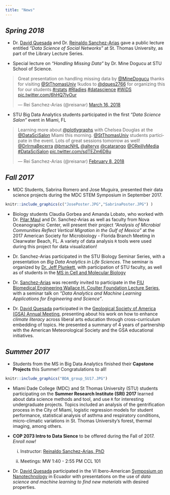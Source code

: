 ```yaml
---
title: "News"
---
```




## _Spring 2018_

-  Dr. [David Quesada](https://www.stu.edu/science/Faculty-Staff/David-Quesada) and Dr. [Reinaldo Sanchez-Arias](https://www.reisanar.com/) gave a public lecture entitled _"Data Science of Social Networks"_ at St. Thomas University, as part of the Library Lecture Series.





- Special lecture on _"Handling Missing Data"_ by Dr. Mine Dogucu at STU School of Science.


<blockquote class="twitter-tweet" data-lang="en"><p lang="en" dir="ltr">Great presentation on handling missing data by <a href="https://twitter.com/MineDogucu?ref_src=twsrc%5Etfw">@MineDogucu</a> thanks for visiting <a href="https://twitter.com/StThomasUniv?ref_src=twsrc%5Etfw">@StThomasUniv</a> !kudos to <a href="https://twitter.com/dques2766?ref_src=twsrc%5Etfw">@dques2766</a> for organizing this for our students <a href="https://twitter.com/hashtag/rstats?src=hash&amp;ref_src=twsrc%5Etfw">#rstats</a> <a href="https://twitter.com/hashtag/Rladies?src=hash&amp;ref_src=twsrc%5Etfw">#Rladies</a>  <a href="https://twitter.com/hashtag/datascience?src=hash&amp;ref_src=twsrc%5Etfw">#datascience</a> <a href="https://twitter.com/hashtag/WiDS?src=hash&amp;ref_src=twsrc%5Etfw">#WiDS</a> <a href="https://t.co/6hHQ7IyOur">pic.twitter.com/6hHQ7IyOur</a></p>&mdash; Rei Sanchez-Arias (@reisanar) <a href="https://twitter.com/reisanar/status/974674897845866497?ref_src=twsrc%5Etfw">March 16, 2018</a></blockquote>
<script async src="https://platform.twitter.com/widgets.js" charset="utf-8"></script>







- STU Big Data Analytics students participated in the first _"Data Science Salon"_ event in Miami, FL

<blockquote class="twitter-tweet" data-lang="en"><p lang="en" dir="ltr">Learning more about <a href="https://twitter.com/plotlygraphs?ref_src=twsrc%5Etfw">@plotlygraphs</a> with Chelsea Douglas at the <a href="https://twitter.com/DataSciSalon?ref_src=twsrc%5Etfw">@DataSciSalon</a> Miami this morning. <a href="https://twitter.com/StThomasUniv?ref_src=twsrc%5Etfw">@StThomasUniv</a> students participate in the event. Lots of great sessions tomorrow as well! <a href="https://twitter.com/DrIrmaBecerra?ref_src=twsrc%5Etfw">@DrIrmaBecerra</a> <a href="https://twitter.com/bmacNHL?ref_src=twsrc%5Etfw">@bmacNHL</a> <a href="https://twitter.com/alteryx?ref_src=twsrc%5Etfw">@alteryx</a> <a href="https://twitter.com/catarango?ref_src=twsrc%5Etfw">@catarango</a>   <a href="https://twitter.com/OReillyMedia?ref_src=twsrc%5Etfw">@OReillyMedia</a> <a href="https://twitter.com/hashtag/DataSciSalon?src=hash&amp;ref_src=twsrc%5Etfw">#DataSciSalon</a> <a href="https://t.co/sdTEZm6D8u">pic.twitter.com/sdTEZm6D8u</a></p>&mdash; Rei Sanchez-Arias (@reisanar) <a href="https://twitter.com/reisanar/status/961637692202209280?ref_src=twsrc%5Etfw">February 8, 2018</a></blockquote>
<script async src="https://platform.twitter.com/widgets.js" charset="utf-8"></script>






## _Fall 2017_

- MDC Students, Sabrina Romero and Jose Muguira, presented their data science projects during the MDC STEM Symposium in September 2017.


```r
knitr::include_graphics(c("JosePoster.JPG","SabrinaPoster.JPG") )
```


- Biology students Claudia Gorbea and Amanda Lobato, who worked with Dr. [Pilar Maul](https://www.stu.edu/science/faculty-staff/Pilar-Maul) and Dr. Sanchez-Arias as well as faculty from Nova Oceanographic Center, will present their project _"Analysis of Microbial Communities Reflect Vertical Migration in the Gulf of Mexico"_ at the 2017 American Society for Microbiology - Florida Branch Meeting in Clearwater Beach, FL. 
A variety of data analysis `R` tools were used during this project for data visualization!

- Dr. Sanchez-Arias participated in the STU Biology Seminar Series, with a presentation on _Big Data Analytics in Life Sciences_. The seminar is organized by [Dr. Jeff Plunkett](https://www.stu.edu/science/Faculty-Staff/Jeffrey-Plunkett), with participation of STU faculty, as well as of students in the [MS in Cell and Molecular Biology](https://www.stu.edu/science/Programs/MS-Cell-and-Molecular-Biology) 

- Dr. [Sanchez-Arias](https://www.reisanar.com/) was recently invited to participate in the [FIU Biomedical Engineering Wallace H. Coulter Foundation Lecture Series](https://bme.fiu.edu/resources/lecture-series/), with a seminar talk on _"Data Analytics and Machine Learning Applications for Engineering and Science"_. 

- Dr. [David Quesada](https://www.stu.edu/science/Faculty-Staff/David-Quesada) participated in the [Geological Society of America (GSA) Annual Meeting](https://gsa.confex.com/gsa/2017AM/webprogram/Paper301341.html), presenting about his work on how to enhance _climate literacy_ across liberal arts education through cross-curriculum embedding of topics. He presented a summary of 4 years of partnership with the American Meteorological Society and the GSA educational initiatives.







## _Summer 2017_

- Students from the MS in Big Data Analytics finished their **Capstone Projects** this Summer! Congratulations to all!

```r
knitr::include_graphics("BDA_group_SU17.JPG")
```



- Miami Dade College (MDC) and St Thomas University (STU) students participating on the **Summer Research Institute (SRI) 2017** learned about data science methods and tool, and use `R` for interesting undergraduate projects. Topics included an analysis of the gentrification process in the City of Miami, logistic regression models for student performance, statistical analysis of asthma and respiratory conditions, micro-climatic variations in St. Thomas University's forest, thermal imaging, among others.


- **COP 2073 Intro to Data Sience** to be offered during the Fall of 2017. _Enroll now!_

    (i) Instructor: [Reinaldo Sanchez-Arias, PhD](https://www.reisanar.com/)
  
    (ii) Meetings: MW 1:40 - 2:55 PM CCL 101
    
    
    
- Dr. [David Quesada](https://www.stu.edu/science/Faculty-Staff/David-Quesada) participated in the VI Ibero-American [Symposium on Nanotechnology](http://snnq17.com/nanodyf-eng/) in Ecuador with presentations on the use of _data science and machine learning to find new materials_ with desired properties.



